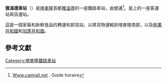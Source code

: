 {{Expand French|time=2021-01-09T17:11:37+00:00}}
{{Infobox station
| name                = 雅溫德車站
| native_name         = Gare de Yaoundé
| native_name_lang    = 
| type                = 
| image               = Embarquement à la gare ferroviaire de Yaoundé.jpg
| image_size          = 
| image_caption       = 
| address             = [[雅溫德|雅溫德]]
| country             = {{CMR}}
| coordinates         = 
| line                = 
| connections         = 
| distance            = 
| structure           = 
| platform            = 
| depth               = 
| levels              = 
| tracks              = 
| parking             = 
| bicycle             = 
| baggage_check       = 
| opened              = 
| closed              = 
| rebuilt             = 
| electrified         = 
| ADA                 = 
| code                = 
| owned               = 
| operator            = 
| zone                = 
| smartcardname       = 
| smartcardstatus     = 
| former              = 
| passengers          = 
| pass_year           = 
| pass_percent        = 
| pass_system         = 
| mpassengers         = 
| services            = 
| map_locator         = 
| route_map           = 
| map_state           = 
}}

'''雅溫德車站'''（{{lang-fr|gare de Yaoundé}}）是[[喀麥隆|喀麥隆]]首都[[雅溫德|雅溫德]]的一座鐵路車站，由{{link-en|喀麥隆鐵路公司|Camrail}}營運<ref name="guide">[http://www.camrail.net/guide_horaires.pdf Www.camrail.net] {{Wayback|url=http://www.camrail.net/guide_horaires.pdf |date=20200927122546 }}, Guide horaire</ref>。是{{link-fr|跨喀麥隆鐵路|Transcamerounais}}上的一座客運站與貨運站。

這是一個家畜和新鮮食品的轉​​運和卸貨站，以將貨物運輸到喀麥隆南部，以及[[剛果共和國|剛果共和國]]和[[加蓬共和國|加蓬共和國]]。

==參考文獻==
{{reflist}}

{{cameroon-stub}}
[[Category:喀麥隆鐵路車站|Category:喀麥隆鐵路車站]]